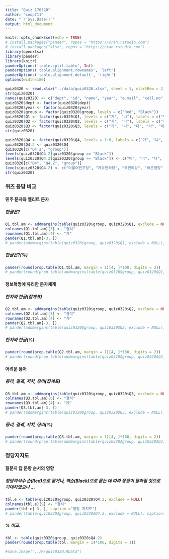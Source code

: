 ```yaml
---
title: "Quiz 170320"
author: "coop711"
date: "`r Sys.Date()`"
output: html_document
---
```


```r
knitr::opts_chunk$set(echo = TRUE)
# install.packages("pander", repos = "https://cran.rstudio.com")
# install.packages("xlsx", repos = "https://cran.rstudio.com")
library(openxlsx)
library(pander)
library(knitr)
panderOptions('table.split.table', Inf)
panderOptions('table.alignment.rownames', 'left')
panderOptions('table.alignment.default', 'right')
options(width=180)
```

```r
quiz0320 <- read.xlsx("../data/quiz0320.xlsx", sheet = 1, startRow = 2, rows = 2:161, cols = c(3:7, 9:14), colNames = FALSE)
str(quiz0320)
names(quiz0320) <- c("dept", "id", "name", "year", "e.mail", "cell.no", "Q1", "Q2", "Q3", "Q4", "group")
quiz0320$dept <- factor(quiz0320$dept)
quiz0320$year <- factor(quiz0320$year)
quiz0320$group <- factor(quiz0320$group, levels = c("Red", "Black"))
quiz0320$Q1 <- factor(quiz0320$Q1, levels = c("가", "나"), labels = c("민주 문자", "엘리트 문자"))
quiz0320$Q2 <- factor(quiz0320$Q2, levels = c("가", "나"), labels = c("한자", "한글"))
quiz0320$Q3 <- factor(quiz0320$Q3, levels = c("가", "나", "다", "라", "마"), labels = c("없다", "1개", "2개", "3개", "4개"))
str(quiz0320)
```


```r
quiz0320$Q4 <- factor(quiz0320$Q4, levels = 1:8, labels = c("가", "나", "다", "라", "마", "바", "사", "아"))
quiz0320$Q4.2 <- quiz0320$Q4
quiz0320[c("Q4.2", "group")]
levels(quiz0320$Q4.2[quiz0320$group == "Black"])
levels(quiz0320$Q4.2[quiz0320$group == "Black"]) <- c("마", "라", "다", "나", "가", "바", "사", "아")
quiz0320[c("Q4", "Q4.2", "group")]
levels(quiz0320$Q4.2) <- c("더불어민주당", "자유한국당", "국민의당", "바른정당", "정의당", "기타정당", "없다", "잘모르겠다")
str(quiz0320)
```

### 퀴즈 응답 비교

#### 민주 문자와 엘리트 문자

##### 한글은?

```r
Q1.tbl.am <- addmargins(table(quiz0320$group, quiz0320$Q1, exclude = NULL), margin = 1)
colnames(Q1.tbl.am)[3] <- "결석"
rownames(Q1.tbl.am)[4] <- "계"
pander(Q1.tbl.am[-3, ])
# pander(addmargins(table(quiz0320$group, quiz0320$Q1, exclude = NULL), margin=1))
```

##### 한글은?(%)

```r
pander(round(prop.table(Q1.tbl.am, margin = 1)[4, ]*100, digits = 2))
# pander(round(prop.table(addmargins(table(quiz0320$group, quiz0320$Q1, exclude = NULL), margin=1), margin=1)[4,]*100, digits=1))
```

#### 정보혁명에 유리한 문자체계

##### 한자와 한글(집계표)

```r
Q2.tbl.am <- addmargins(table(quiz0320$group, quiz0320$Q2, exclude = NULL), margin = 1)
colnames(Q2.tbl.am)[3] <- "결석"
rownames(Q2.tbl.am)[4] <- "계"
pander(Q2.tbl.am[-3, ])
# pander(addmargins(table(quiz0320$group, quiz0320$Q2, exclude = NULL), margin=1))
```

##### 한자와 한글(%)

```r
pander(round(prop.table(Q2.tbl.am, margin = 1)[4, ]*100, digits = 2))
# pander(round(prop.table(addmargins(table(quiz0320$group, quiz0320$Q2, exclude = NULL), margin=1), margin=1)[4,]*100, digits=1), caption="공법도입과 대신들")
```

#### 어려운 용어

##### 몽리, 결궤, 저치, 장리(집계표)

```r
Q3.tbl.am <- addmargins(table(quiz0320$group, quiz0320$Q3, exclude = NULL), margin = 1)
colnames(Q3.tbl.am)[6] <- "결석"
rownames(Q3.tbl.am)[4] <- "계"
pander(Q3.tbl.am[-3, ])
# pander(addmargins(table(quiz0320$group, quiz0320$Q3, exclude = NULL), margin=1))
```

##### 몽리, 결궤, 저치, 장리(%)

```r
pander(round(prop.table(Q3.tbl.am, margin = 1)[4, ]*100, digits = 2))
# pander(round(prop.table(addmargins(table(quiz0320$group, quiz0320$Q3, exclude = NULL), margin=1), margin=1)[4,]*100, digits=1), caption="품관촌민들의 찬반")
```

### 정당지지도

#### 질문지 답 문항 순서의 영향

##### 정당의석수 순(Red)으로 묻거나, 역순(Black)으로 묻는 데 따라 응답이 달라질 것으로 기대하였으나 ...

```r
tbl.e <- table(quiz0320$group, quiz0320$Q4.2, exclude = NULL)
colnames(tbl.e)[9] <- "결석"
pander(tbl.e[-3, ], caption ="정당 지지도")
# pander(table(quiz0320$group, quiz0320$Q4.2, exclude = NULL), caption="야권통합논란")
```

##### % 비교.  

```r
tbl <- table(quiz0320$group, quiz0320$Q4.2)
pander(round(prop.table(tbl, margin = 1)*100, digits = 1))
```

```r
#save.image("../R/quiz0320.RData")
```